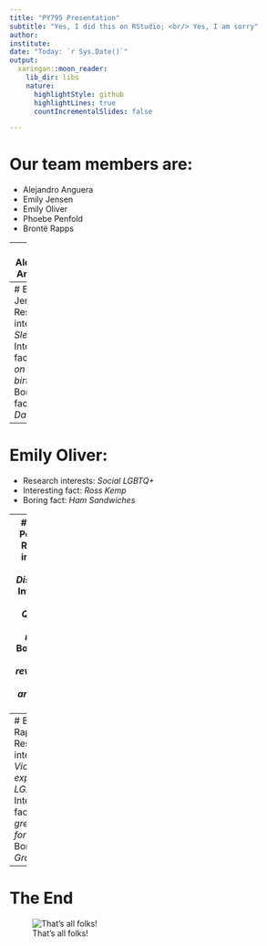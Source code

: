 ```yaml
---
title: "PY795 Presentation"
subtitle: "Yes, I did this on RStudio; <br/> Yes, I am sorry"
author: 
institute: 
date: "Today: `r Sys.Date()`"
output:
  xaringan::moon_reader:
    lib_dir: libs
    nature:
      highlightStyle: github
      highlightLines: true
      countIncrementalSlides: false

---
```

# Our team members are:

- Alejandro Anguera
- Emily Jensen
- Emily Oliver
- Phoebe Penfold
- Brontë Rapps

---
# Alejandro Anguera:

- Research interests: *Evolutionary and Forensic Psychology*
- Interesting fact: *PhD in the trash*
- Boring fact: *Toes*

---
# Emily Jensen:
- Research interests: *Sleep*
- Interesting fact: *Snow on birthday*
- Boring fact: *1/8th Danish*

---
# Emily Oliver:
- Research interests: *Social LGBTQ+*
- Interesting fact: *Ross Kemp*
- Boring fact: *Ham Sandwiches*

---
# Phoebe Penfold:
- Research interests: *Eating Disorders*
- Interesting fact: *Qualified dental nurse*
- Boring fact: *Has revolved 26 times around the sun*

---
# Brontë Rapps:
- Research interests: *Victimisation experiences, LGBTQ+*
- Interesting fact: *Has a great love for plants*
- Boring fact: *Granola bar*

---
# The End

![That's all folks!](https://media.giphy.com/media/xUPOqo6E1XvWXwlCyQ/giphy.gif)